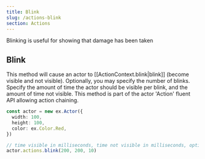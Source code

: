 ```yaml
---
title: Blink
slug: /actions-blink
section: Actions
---
```


Blinking is useful for showing that damage has been taken

## Blink

This method will cause an actor to [[ActionContext.blink|blink]] (become visible and not visible). Optionally, you may specify the number of blinks. Specify the amount of time the actor should be visible per blink, and the amount of time not visible. This method is part of the actor 'Action' fluent API allowing action chaining.

```typescript
const actor = new ex.Actor({
  width: 100,
  height: 100,
  color: ex.Color.Red,
})

// time visible in milliseconds, time not visible in milliseconds, optional number of blinks
actor.actions.blink(200, 200, 10)
```
